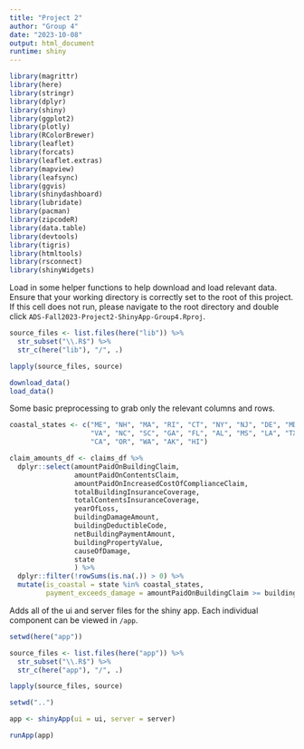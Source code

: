 ```yaml
---
title: "Project 2"
author: "Group 4"
date: "2023-10-08"
output: html_document
runtime: shiny
---
```


```r
library(magrittr)
library(here)
library(stringr)
library(dplyr)
library(shiny)
library(ggplot2)
library(plotly)
library(RColorBrewer)
library(leaflet)
library(forcats)
library(leaflet.extras)
library(mapview)
library(leafsync)
library(ggvis)
library(shinydashboard)
library(lubridate)
library(pacman)
library(zipcodeR)
library(data.table)
library(devtools)
library(tigris)
library(htmltools)
library(rsconnect)
library(shinyWidgets)
```

Load in some helper functions to help download and load relevant data.
Ensure that your working directory is correctly set to the root of this project.
If this cell does not run, please navigate to the root directory and double click
`ADS-Fall2023-Project2-ShinyApp-Group4.Rproj`.
```r
source_files <- list.files(here("lib")) %>%
  str_subset("\\.R$") %>%
  str_c(here("lib"), "/", .)

lapply(source_files, source)
```

```r
download_data()
load_data()
```

Some basic preprocessing to grab only the relevant columns and rows.
```r
coastal_states <- c("ME", "NH", "MA", "RI", "CT", "NY", "NJ", "DE", "MD",
                    "VA", "NC", "SC", "GA", "FL", "AL", "MS", "LA", "TX",
                    "CA", "OR", "WA", "AK", "HI")

claim_amounts_df <- claims_df %>%
  dplyr::select(amountPaidOnBuildingClaim,
                amountPaidOnContentsClaim,
                amountPaidOnIncreasedCostOfComplianceClaim,
                totalBuildingInsuranceCoverage,
                totalContentsInsuranceCoverage,
                yearOfLoss,
                buildingDamageAmount,
                buildingDeductibleCode,
                netBuildingPaymentAmount,
                buildingPropertyValue,
                causeOfDamage,
                state
                ) %>%
  dplyr::filter(!rowSums(is.na(.)) > 0) %>%
  mutate(is_coastal = state %in% coastal_states,
         payment_exceeds_damage = amountPaidOnBuildingClaim >= buildingDamageAmount)
```

Adds all of the ui and server files for the shiny app.
Each individual component can be viewed in `/app`.
```r
setwd(here("app"))

source_files <- list.files(here("app")) %>%
  str_subset("\\.R$") %>%
  str_c(here("app"), "/", .)

lapply(source_files, source)
```

```r
setwd("..")

app <- shinyApp(ui = ui, server = server)

runApp(app)
```